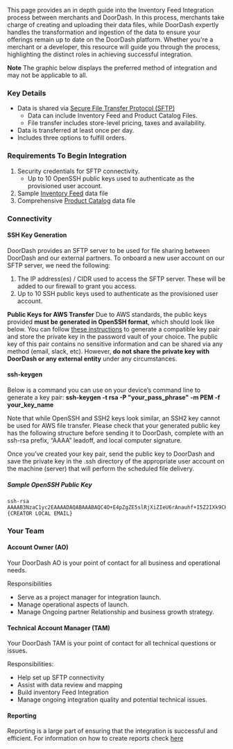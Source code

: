 This page provides an in depth guide into the Inventory Feed Integration process between merchants and DoorDash. In this process, merchants take charge of creating and uploading their data files, while DoorDash expertly handles the transformation and ingestion of the data to ensure your offerings remain up to date on the DoorDash platform. Whether you're a merchant or a developer, this resource will guide you through the process, highlighting the distinct roles in achieving successful integration.

**Note** The graphic below displays the preferred method of integration and may not be applicable to all.



### Key Details[​](#key-details "Direct link to heading")

* Data is shared via [Secure File Transfer Protocol (SFTP)](https://developer.doordash.com/en-US/docs/marketplace/inventory_feed_integration/overview#sftp-set-up)
  + Data can include Inventory Feed and Product Catalog Files.
  + File transfer includes store-level pricing, taxes and availability.
* Data is transferred at least once per day.
* Includes three options to fulfill orders.

### Requirements To Begin Integration[​](#requirements-to-begin-integration "Direct link to heading")

1. Security credentials for SFTP connectivity.
   * Up to 10 OpenSSH public keys used to authenticate as the provisioned user account.
2. Sample [Inventory Feed](/en-US/docs/marketplace/inventory_feed_integration/explainer/inventory_feed) data file
3. Comprehensive [Product Catalog](/en-US/docs/marketplace/inventory_feed_integration/explainer/product_catalog) data file

### Connectivity[​](#connectivity "Direct link to heading")

#### SSH Key Generation[​](#ssh-key-generation "Direct link to heading")

DoorDash provides an SFTP server to be used for file sharing between DoorDash and our external partners. To onboard a new user account on our SFTP server, we need the following:

1. The IP address(es) / CIDR used to access the SFTP server. These will be added to our firewall to grant you access.
2. Up to 10 SSH public keys used to authenticate as the provisioned user account.

**Public Keys for AWS Transfer**
Due to AWS standards, the public keys provided **must be generated in OpenSSH format**, which should look like below. You can follow [these instructions](https://cloud.google.com/compute/docs/connect/create-ssh-keys#linux-and-macos) to generate a compatible key pair and store the private key in the password vault of your choice. The public key of this pair contains no sensitive information and can be shared via any method (email, slack, etc). However, **do not share the private key with DoorDash or any external entity** under any circumstances.

#### ssh-keygen[​](#ssh-keygen "Direct link to heading")

Below is a command you can use on your device’s command line to generate a key pair:
**ssh-keygen -t rsa -P "your\_pass\_phrase" -m PEM -f your\_key\_name**

Note that while OpenSSH and SSH2 keys look similar, an SSH2 key cannot be used for AWS file transfer. Please check that your generated public key has the following structure before sending it to DoorDash, complete with an ssh-rsa prefix, “AAAA” leadoff, and local computer signature.

Once you’ve created your key pair, send the public key to DoorDash and save the private key in the .ssh directory of the appropriate user account on the machine (server) that will perform the scheduled file delivery.

##### Sample OpenSSH Public Key[​](#sample-openssh-public-key "Direct link to heading")

```
ssh-rsa AAAAB3NzaC1yc2EAAAADAQABAAABAQC4O+E4pZgZE5slRjXiZIeU6rAnauhf+I5Z2IXk9CK5YcB0RjmS+Wb0DkNyeFbDrb+Ci2AVRV60mlQKykdJRS/766B1rW3uF11SaALaPLhyjf/j2egdTPJwS3jiZUHUXmYO0ZyRxoQ91h2nciFDw7EFk2PKb4ceYA1tjCUjfrP2wtK/LgKJ0chIqgcHZs6ePjwGnI/ixhOPNfxtMDEHYeexIGUywcq/XA9j5nswAnmfQm02zoHBGtBQONy2jGoxrUGDQK7Yi4dx94y10oSLe6eE9Bcm9WBEms1JH1FK3FJgC24FuHnKdZH/MwrbFWbMIkplqEAHdYnFBG6Yjhy0oGKz {CREATOR LOCAL EMAIL}  

```

### Your Team[​](#your-team "Direct link to heading")

#### Account Owner (AO)[​](#account-owner-ao "Direct link to heading")

Your DoorDash AO is your point of contact for all business and operational needs.

Responsibilities

* Serve as a project manager for integration launch.
* Manage operational aspects of launch.
* Manage Ongoing partner Relationship and business growth strategy.

#### Technical Account Manager (TAM)[​](#technical-account-manager-tam "Direct link to heading")

Your DoorDash TAM is your point of contact for all technical questions or issues.

Responsibilities:

* Help set up SFTP connectivity
* Assist with data review and mapping
* Build inventory Feed Integration
* Manage ongoing integration quality and potential technical issues.

#### Reporting[​](#reporting "Direct link to heading")

Reporting is a large part of ensuring that the integration is successful and efficient. For information on how to create reports check [here](https://developer.doordash.com/en-US/docs/reporting/overview/about_reporting)

